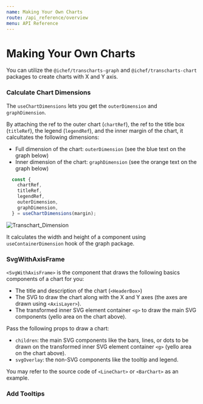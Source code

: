 ```yaml
---
name: Making Your Own Charts
route: /api_reference/overview
menu: API Reference
---
```


# Making Your Own Charts

You can utilize the `@ichef/transcharts-graph` and `@ichef/transcharts-chart` packages to create charts with X and Y axis.


### Calculate Chart Dimensions

The `useChartDimensions` lets you get the `outerDimension` and `graphDimension`.

By attaching the ref to the outer chart (`chartRef`), the ref to the title box (`titleRef`), the legend (`legendRef`), and the inner margin of the chart,
it calcultates the following dimensions:

- Full dimension of the chart: `outerDimension` (see the blue text on the graph below)
- Inner dimension of the chart: `graphDimension` (see the orange text on the graph below)

```js
  const {
    chartRef,
    titleRef,
    legendRef,
    outerDimension,
    graphDimension,
  } = useChartDimensions(margin);
```

![Transchart_Dimension](https://user-images.githubusercontent.com/1139698/61859951-b64c7880-aefb-11e9-9f5a-f6e4b1929c23.png)

It calculates the width and height of a component using `useContainerDimension` hook of the graph package.


### SvgWithAxisFrame

`<SvgWithAxisFrame>` is the component that draws the following basics components of a chart for you:

- The title and description of the chart (`<HeaderBox>`)
- The SVG to draw the chart along with the X and Y axes (the axes are drawn using `<AxisLayer>`).
- The transformed inner SVG element container `<g>` to draw the main SVG components  (yello area on the chart above).

Pass the following props to draw a chart:

- `children`: the main SVG components like the bars, lines, or dots to be drawn on the transformed inner SVG element container `<g>` (yello area on the chart above).
- `svgOverlay`: the non-SVG components like the tooltip and legend.

You may refer to the source code of `<LineChart>` or `<BarChart>` as an example.


### Add Tooltips


